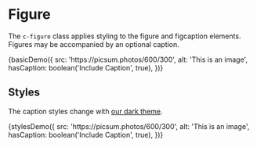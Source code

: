 
<Meta title="Components/Figure" decorators={[withKnobs]} />

# Figure

The `c-figure` class applies styling to the figure and figcaption elements. Figures may be accompanied by an optional caption.

<Preview>
  <Story name="Basic">
    {basicDemo({
      src: 'https://picsum.photos/600/300',
      alt: 'This is an image',
      hasCaption: boolean('Include Caption', true),
    })}
  </Story>
</Preview>

## Styles

The caption styles change with [our dark theme](/?path=/docs/themes--dark).

<Preview>
  <Story name="Styles (Dark)">
    {stylesDemo({
      src: 'https://picsum.photos/600/300',
      alt: 'This is an image',
      hasCaption: boolean('Include Caption', true),
    })}
  </Story>
</Preview>


